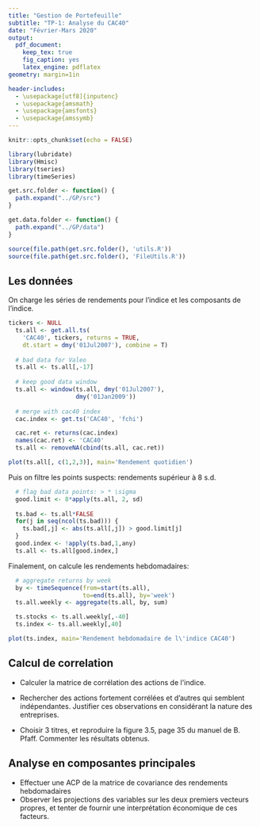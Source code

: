 ```yaml
---
title: "Gestion de Portefeuille"
subtitle: "TP-1: Analyse du CAC40"
date: "Février-Mars 2020"
output: 
  pdf_document:
    keep_tex: true
    fig_caption: yes
    latex_engine: pdflatex
geometry: margin=1in

header-includes:
  - \usepackage[utf8]{inputenc}
  - \usepackage{amsmath}
  - \usepackage{amsfonts}
  - \usepackage{amssymb}
---
```


```r
knitr::opts_chunk$set(echo = FALSE)
```

```r
library(lubridate)
library(Hmisc)
library(tseries)
library(timeSeries)

get.src.folder <- function() {
  path.expand("../GP/src")
}

get.data.folder <- function() {
  path.expand("../GP/data")
}

source(file.path(get.src.folder(), 'utils.R'))
source(file.path(get.src.folder(), 'FileUtils.R'))
```


## Les données

On charge les séries de rendements pour l'indice et les composants de l'indice.

```r

tickers <- NULL
  ts.all <- get.all.ts(
    'CAC40', tickers, returns = TRUE,
    dt.start = dmy('01Jul2007'), combine = T)
  
  # bad data for Valeo
  ts.all <- ts.all[,-17]
  
  # keep good data window
  ts.all <- window(ts.all, dmy('01Jul2007'), 
                   dmy('01Jan2009'))
  
  # merge with cac40 index
  cac.index <- get.ts('CAC40', 'fchi')

  cac.ret <- returns(cac.index)
  names(cac.ret) <- 'CAC40'
  ts.all <- removeNA(cbind(ts.all, cac.ret))
```


```r
plot(ts.all[, c(1,2,3)], main='Rendement quotidien')
```

Puis on filtre les points suspects: rendements supérieur à 8 s.d.

```r
  # flag bad data points: > * \sigma
  good.limit <- 8*apply(ts.all, 2, sd)
  
  ts.bad <- ts.all*FALSE
  for(j in seq(ncol(ts.bad))) {
    ts.bad[,j] <- abs(ts.all[,j]) > good.limit[j]
  }
  good.index <- !apply(ts.bad,1,any)
  ts.all <- ts.all[good.index,]
```

Finalement, on calcule les rendements hebdomadaires:
  
```r
  # aggregate returns by week
  by <- timeSequence(from=start(ts.all), 
                     to=end(ts.all), by='week')
  ts.all.weekly <- aggregate(ts.all, by, sum)

  ts.stocks <- ts.all.weekly[,-40]
  ts.index <- ts.all.weekly[,40]
```
```r
plot(ts.index, main='Rendement hebdomadaire de l\'indice CAC40')
```

## Calcul de correlation

+ Calculer la matrice de corrélation des actions de l\'indice. 

+ Rechercher des actions fortement corrélées et d'autres qui semblent indépendantes. 
Justifier ces observations en considérant la nature des entreprises.

+ Choisir 3 titres, et reproduire la figure 3.5, page 35 du manuel de B. Pfaff.
Commenter les résultats obtenus.

## Analyse en composantes principales

+ Effectuer une ACP de la matrice de covariance des rendements hebdomadaires
+ Observer les projections des variables sur les deux premiers vecteurs propres, et tenter de fournir une interprétation économique de ces facteurs.



